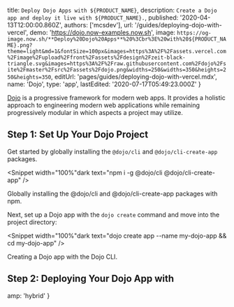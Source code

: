 
  title: `Deploy Dojo Apps with ${PRODUCT_NAME}`,
  description: `Create a Dojo app and deploy it live with ${PRODUCT_NAME}.`,
  published: '2020-04-13T12:00:00.860Z',
  authors: ['mcsdev'],
  url: '/guides/deploying-dojo-with-vercel',
  demo: 'https://dojo.now-examples.now.sh',
  image: `https://og-image.now.sh/**Deploy%20Dojo%20Apps**%20%3Cbr%3E%20with%20${PRODUCT_NAME}.png?theme=light&md=1&fontSize=100px&images=https%3A%2F%2Fassets.vercel.com%2Fimage%2Fupload%2Ffront%2Fassets%2Fdesign%2Fzeit-black-triangle.svg&images=https%3A%2F%2Fraw.githubusercontent.com%2Fdojo%2Fsite%2Fmaster%2Fsrc%2Fassets%2Fdojo.png&widths=250&widths=350&heights=250&heights=350`,
  editUrl: 'pages/guides/deploying-dojo-with-vercel.mdx',
  name: 'Dojo',
  type: 'app',
  lastEdited: '2020-07-17T05:49:23.000Z'
}

[Dojo](https://dojo.io/home) is a progressive framework for modern web apps. It provides a holistic approach to engineering modern web applications while remaining progressively modular in which aspects a project may utilize.

## Step 1: Set Up Your Dojo Project

Get started by globally installing the `@dojo/cli` and `@dojo/cli-create-app` packages.

<Snippet width="100%"dark text="npm i -g @dojo/cli @dojo/cli-create-app" />
<Caption>Globally installing the <InlineCode>@dojo/cli</InlineCode> and <InlineCode>@dojo/cli-create-app</InlineCode> packages with <Link href="https://www.npmjs.com">npm</Link>.</Caption>

Next, set up a Dojo app with the `dojo create` command and move into the project directory:

<Snippet width="100%"dark text="dojo create app --name my-dojo-app && cd my-dojo-app" />
<Caption>Creating a Dojo app with the Dojo CLI.</Caption>

## Step 2: Deploying Your Dojo App with <NameWrapper name={PRODUCT_NAME} />

<DeploySection meta={meta} />


  amp: 'hybrid'
}

